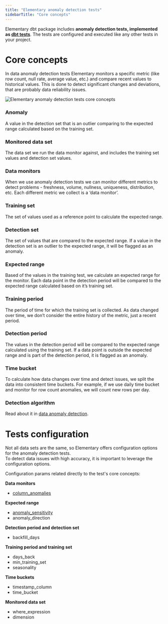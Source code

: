 ```yaml
---
title: "Elementary anomaly detection tests"
sidebarTitle: "Core concepts"
---
```


Elementary dbt package includes **anomaly detection tests, implemented as [dbt tests](https://docs.getdbt.com/docs/building-a-dbt-project/tests)**.
The tests are configured and executed like any other tests in your project.

# Core concepts

In data anomaly detection tests Elementary monitors a specific metric (like row count, null rate, average value, etc.) and compare recent values to historical values. 
This is done to detect significant changes and deviations, that are probably data reliability issues. 


<Tooltip tip="Anomaly detection tests core concepts">
<img
src="https://raw.githubusercontent.com/elementary-data/assets-hosting/master/anomaly_detection/elementary-anomaly-detection-core-concepts.png"
alt="Elementary anomaly detection tests core concepts"
/>
</Tooltip>


### Anomaly
A value in the detection set that is an outlier comparing to the expected range calculated based on the training set.

### Monitored data set 
The data set we run the data monitor against, and includes the training set values and detection set values.

### Data monitors
When we use anomaly detection tests we can monitor different metrics to detect problems - freshness, volume, nullness, uniqueness, distribution, etc.
Each different metric we collect is a ‘data monitor’.

### Training set 
The set of values used as a reference point to calculate the expected range.

### Detection set
The set of values that are compared to the expected range. 
If a value in the detection set is an outlier to the expected range, it will be flagged as an anomaly. 

### Expected range
Based of the values in the training test, we calculate an expected range for the monitor. 
Each data point in the detection period will be compared to the expected range calculated based on it’s training set.

### Training period 
The period of time for which the training set is collected. 
As data changed over time, we don’t consider the entire history of the metric, just a recent period.

### Detection period
The values in the detection period will be compared to the expected range calculated using the training set. 
If a data point is outside the expected range and is part of the detection period, it is flagged as an anomaly.

### Time bucket
To calculate how data changes over time and detect issues, we split the data into consistent time buckets. 
For example, if we use daily time bucket and monitor for row count anomalies, we will count new rows per day. 

### Detection algorithm
Read about it in [data anomaly detection](/guides/data_anomaly_detection).

# Tests configuration

Not all data sets are the same, so Elementary offers configuration options for the anomaly detection tests.  
To detect data issues with high accuracy, it is important to leverage the configuration options.

Configuration params related directly to the test's core concepts: 

**Data monitors**
- [column_anomalies](/guides/anomaly-detection-configuration/column_anomalies)

**Expected range**
- [anomaly_sensitivity](/guides/anomaly-detection-configuration/anomaly-sensitivity)
- anomaly_direction

**Detection period and detection set**
- backfill_days

**Training period and training set**
- days_back
- min_training_set
- seasonality

**Time buckets**
- timestamp_column
- time_bucket

**Monitored data set**
- where_expression
- dimension
